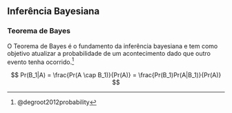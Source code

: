 ## Inferência Bayesiana

### Teorema de Bayes

O Teorema de Bayes é o fundamento da inferência bayesiana e tem como objetivo atualizar a probabilidade de um acontecimento dado que outro evento tenha ocorrido.^[@degroot2012probability]

$$
Pr(B_1|A) = \frac{Pr(A \cap B_1)}{Pr(A)} = \frac{Pr(B_1)Pr(A|B_1)}{Pr(A)}
$$
